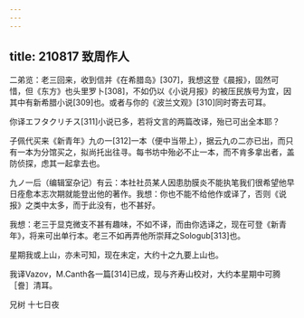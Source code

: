 ```yaml
---
---
---
```

title: 210817 致周作人
---




二弟览：老三回来，收到信并《在希腊岛》[307]，我想这登《晨报》，固然可惜，但《东方》也头里罗卜[308]，不如仍以《小说月报》的被压民族号为宜，因其中有新希腊小说[309]也。或者与你的《波兰文观》[310]同时寄去可耳。

你译エフタクリチス[311]小说已多，若将文言的两篇改译，殆已可出全本耶？

子佩代买来《新青年》九の一[312]一本（便中当带上），据云九の二亦已出，而只有一本为分馆买之，拟尚托出往寻。每书坊中殆必不止一本，而不肯多拿出者，盖防侦探，虑其一起拿去也。

九ノ一后（编辑室杂记）有云：本社社员某人因患肋膜炎不能执笔我们很希望他早日痊愈本志次期就能登出他的著作。我想：你也不能不给他作或译了，否则《说报》之类中太多，而于此没有，也不甚好。

我想：老三于显克微支不甚有趣味，不如不译，而由你选译之，现在可登《新青年》，将来可出单行本。老三不如再弄他所崇拜之Sologub[313]也。

星期我或上山，亦未可知，现在未定，大约十之九要上山也。

我译Vazov，M.Canth各一篇[314]已成，现与齐寿山校对，大约本星期中可腾［誊］清耳。

兄树 十七日夜